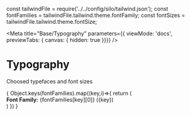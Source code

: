 const tailwindFile = require('../../config/silo/tailwind.json');
const fontFamilies = tailwindFile.tailwind.theme.fontFamily;
const fontSizes = tailwindFile.tailwind.theme.fontSize;

<Meta title="Base/Typography"
parameters={{ viewMode: 'docs', previewTabs: { canvas: { hidden: true }}}}
/>

# Typography
<Subtitle>Choosed typefaces and font sizes</Subtitle>

<div>
{
  Object.keys(fontFamilies).map((key,i)=>{
    return (
      <div key={key}>
        <Subtitle><b>Font Family:</b> {fontFamilies[key][0]} ({key})</Subtitle>
        <Typeset fontFamily={key} fontSizes={Object.values(fontSizes)} />
      </div>
    )
  })
}
</div>
